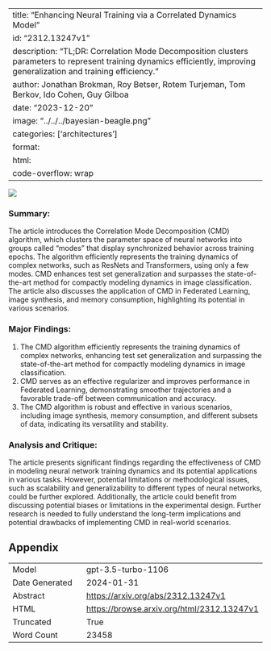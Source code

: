 
---
title: "Enhancing Neural Training via a Correlated Dynamics Model"
id: "2312.13247v1"
description: "TL;DR: Correlation Mode Decomposition clusters parameters to represent training dynamics efficiently, improving generalization and training efficiency."
author: Jonathan Brokman, Roy Betser, Rotem Turjeman, Tom Berkov, Ido Cohen, Guy Gilboa
date: "2023-12-20"
image: "../../../bayesian-beagle.png"
categories: ['architectures']
format:
  html:
    code-overflow: wrap
---

![](None)

### Summary:

The article introduces the Correlation Mode Decomposition (CMD) algorithm, which clusters the parameter space of neural networks into groups called "modes" that display synchronized behavior across training epochs. The algorithm efficiently represents the training dynamics of complex networks, such as ResNets and Transformers, using only a few modes. CMD enhances test set generalization and surpasses the state-of-the-art method for compactly modeling dynamics in image classification. The article also discusses the application of CMD in Federated Learning, image synthesis, and memory consumption, highlighting its potential in various scenarios.

### Major Findings:
1. The CMD algorithm efficiently represents the training dynamics of complex networks, enhancing test set generalization and surpassing the state-of-the-art method for compactly modeling dynamics in image classification.
2. CMD serves as an effective regularizer and improves performance in Federated Learning, demonstrating smoother trajectories and a favorable trade-off between communication and accuracy.
3. The CMD algorithm is robust and effective in various scenarios, including image synthesis, memory consumption, and different subsets of data, indicating its versatility and stability.

### Analysis and Critique:
The article presents significant findings regarding the effectiveness of CMD in modeling neural network training dynamics and its potential applications in various tasks. However, potential limitations or methodological issues, such as scalability and generalizability to different types of neural networks, could be further explored. Additionally, the article could benefit from discussing potential biases or limitations in the experimental design. Further research is needed to fully understand the long-term implications and potential drawbacks of implementing CMD in real-world scenarios.

## Appendix

|          |          |
|----------|----------|
| Model     | gpt-3.5-turbo-1106       |
| Date Generated     | 2024-01-31       |
| Abstract | [https://arxiv.org/abs/2312.13247v1](https://arxiv.org/abs/2312.13247v1)        |
| HTML     | [https://browse.arxiv.org/html/2312.13247v1](https://browse.arxiv.org/html/2312.13247v1)       |
| Truncated       | True       |
| Word Count       | 23458       |